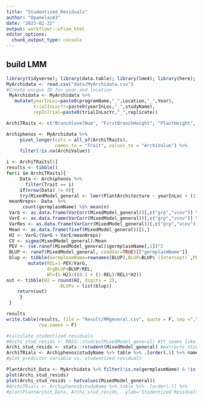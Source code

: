 ```yaml
---
title: "Studentized_Residuals"
author: "Opamelas83"
date: "2023-02-22"
output: workflowr::wflow_html
editor_options:
  chunk_output_type: console
---
```


## build LMM 
```r
library(tidyverse); library(data.table); library(lme4); library(here); library(magrittr); library(lubridate); library(MuMIn); library(arm); library(MASS)
MyArchidata <- read.csv("data/MyArchidata.csv")
#Create unique ID for year and location
 MyArchidata <- MyArchidata %>%
   mutate(yearInLoc=paste0(programName,"_",Location,"_",Year),
          trialInLocYr=paste0(yearInLoc,"_",studyName),
          repInTrial=paste0(trialInLocYr,"_",replicate))

ArchiTRaits <- c("BranchlevelNum", "FirstBranchHeight", "PlantHeight", "PlantArchitecture")

Archiphenos <- MyArchidata %>%
     pivot_longer(cols = all_of(ArchiTRaits), 
                  names_to = "Trait", values_to = "ArchiValue") %>%
     filter(!is.na(ArchiValue)) 

i <- ArchiTRaits[1]
results <- tibble()
for(i in ArchiTRaits){
     Data <- Archiphenos %>% 
       filter(Trait == i)
     if(nrow(Data) != 0){
     try(MixedModel_general <- lmer(PlantArchitecture ~ yearInLoc + (1|repInTrial) + (1|germplasmName), data = MyArchidata))
 meanNreps<- Data  %>%
      count(germplasmName) %$% mean(n)
 VarG <- as.data.frame(VarCorr(MixedModel_general))[,c("grp","vcov")] %>% .[1,2]
 VarE <- as.data.frame(VarCorr(MixedModel_general))[,c("grp","vcov")] %>% .[2,2]
 VarRes <- as.data.frame(VarCorr(MixedModel_general))[,c("grp","vcov")] %>% .[3,2]
 Mean <- as.data.frame(fixef(MixedModel_general))[1,]
 H2 <- VarG/(VarG + VarE/meanNreps)
 CV <- sigma(MixedModel_general)/Mean 
 PEV <- (se.ranef(MixedModel_general)$germplasmName[,1])^2
 BLUP <- ranef(MixedModel_general, condVar=TRUE)[["germplasmName"]]
 blup <- tibble(GermplasmName=rownames(BLUP),BLUP=BLUP$`(Intercept)`,PEV=PEV) %>%
        mutate(REL=1-PEV/VarG,
               drgBLUP=BLUP/REL,
               WT=(1-H2)/((0.1 + (1-REL)/REL)*H2)) 
out <- tibble(H2 = round(H2, digits = 2),
                    BLUPs = list(blup))
    return(out)
     }
 }

results 
write.table(results, file = "Result/MMgeneral.csv", quote = F, sep =",",
            row.names = F)

```

```r
#calculate studentized residuals
#Archi_stud_resids <- MASS::studres(MixedModel_general) #It seems like it is for simple linear model
Archi_stud_resids <- stats::rstudent(MixedModel_general) #extracts studentized residuals
ArchiTRials <- Archiphenos$studyName %>% table %>% .[order(.)] %>% names
#plot predictor variable vs. studentized residuals

PlantArchit_Data <- MyArchidata %>% filter(!is.na(germplasmName) & !is.na(PlantArchitecture) & PlantArchitecture !=0)
plot(Archi_stud_resids)
plot(Archi_stud_resids ~ hatvalues(MixedModel_general))
#ArchiTRials <- Archiphenos$studyName %>% table %>% .[order(.)] %>%
#plot(PlantArchit_Data, Archi_stud_resids,  ylab='Studentized Residuals', xlab='PlantArchitecture')
```

